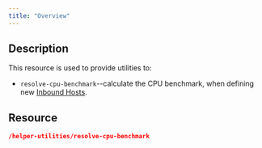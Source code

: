 ```yaml
---
title: "Overview"
---
```


## Description

This resource is used to provide utilities to:

* `resolve-cpu-benchmark`--calculate the CPU benchmark, when defining new [Inbound Hosts](./Inbound_Hosts).

## Resource

```json
/helper-utilities/resolve-cpu-benchmark
```
